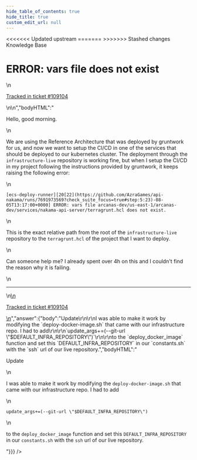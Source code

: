 ```yaml
---
hide_table_of_contents: true
hide_title: true
custom_edit_url: null
---
```



<head>
<<<<<<< Updated upstream
  <link rel="canonical" href="https://github.com/tnn-gruntwork-io/knowledge-base/discussions/529" />
=======
  <link rel="canonical" href="https://github.com/tnn-gruntwork-io/knowledge-base/discussions/529" />
>>>>>>> Stashed changes
</head>

<CenterLayout>
<span className="searchCategory">Knowledge Base</span>
<h1>ERROR: vars file does not exist</h1>
<GitHub discussion={{"id":"D_kwDOF8slf84AQVYa","number":529,"author":{"login":"thiagosalvatore"},"title":"ERROR: vars file does not exist","body":"\nHello, good morning.\r\n\r\nWe are using the Reference Architecture that was deployed by gruntwork for us, and now we want to setup the CI/CD in one of the services that should be deployed to our kubernetes cluster. The deployment through the `infrastructure-live` repository is working fine, but when I setup the CI/CD in my project following the instructions provided by gruntwork, it keeps raising the following error:\r\n\r\n`[ecs-deploy-runner][20[22](https://github.com/AzraGames/api-nakama/runs/7691973569?check_suite_focus=true#step:5:23)-08-05T13:17:00+0000] ERROR: vars file arcanas-dev/us-east-1/arcanas-dev/services/nakama-api-server/terragrunt.hcl does not exist.`\r\n\r\nThis is the exact relative path from the root of the `infrastructure-live` repository to the `terragrunt.hcl` of the project that I want to deploy. \r\n\r\nCan someone help me? I already spent over 4h on this and I couldn't find the reason why it is failing.\n\n---\n\n<ins datetime=\"2022-08-05T13:28:26Z\">\n  <p><a href=\"https://support.gruntwork.io/hc/requests/109104\">Tracked in ticket #109104</a></p>\n</ins>\n","bodyHTML":"<p dir=\"auto\">Hello, good morning.</p>\n<p dir=\"auto\">We are using the Reference Architecture that was deployed by gruntwork for us, and now we want to setup the CI/CD in one of the services that should be deployed to our kubernetes cluster. The deployment through the <code class=\"notranslate\">infrastructure-live</code> repository is working fine, but when I setup the CI/CD in my project following the instructions provided by gruntwork, it keeps raising the following error:</p>\n<p dir=\"auto\"><code class=\"notranslate\">[ecs-deploy-runner][20[22](https://github.com/AzraGames/api-nakama/runs/7691973569?check_suite_focus=true#step:5:23)-08-05T13:17:00+0000] ERROR: vars file arcanas-dev/us-east-1/arcanas-dev/services/nakama-api-server/terragrunt.hcl does not exist.</code></p>\n<p dir=\"auto\">This is the exact relative path from the root of the <code class=\"notranslate\">infrastructure-live</code> repository to the <code class=\"notranslate\">terragrunt.hcl</code> of the project that I want to deploy.</p>\n<p dir=\"auto\">Can someone help me? I already spent over 4h on this and I couldn't find the reason why it is failing.</p>\n<hr>\n<ins datetime=\"2022-08-05T13:28:26Z\">\n  <p dir=\"auto\"><a href=\"https://support.gruntwork.io/hc/requests/109104\" rel=\"nofollow\">Tracked in ticket #109104</a></p>\n</ins>","answer":{"body":"Update\r\n\r\nI was able to make it work by modifying the `deploy-docker-image.sh` that came with our infrastructure repo. I had to add\r\n\r\n`update_args+=(--git-url \"$DEFAULT_INFRA_REPOSITORY\")`\r\n\r\nto the `deploy_docker_image` function and set this `DEFAULT_INFRA_REPOSITORY` in our `constants.sh` with the `ssh` url of our live repository.","bodyHTML":"<p dir=\"auto\">Update</p>\n<p dir=\"auto\">I was able to make it work by modifying the <code class=\"notranslate\">deploy-docker-image.sh</code> that came with our infrastructure repo. I had to add</p>\n<p dir=\"auto\"><code class=\"notranslate\">update_args+=(--git-url \"$DEFAULT_INFRA_REPOSITORY\")</code></p>\n<p dir=\"auto\">to the <code class=\"notranslate\">deploy_docker_image</code> function and set this <code class=\"notranslate\">DEFAULT_INFRA_REPOSITORY</code> in our <code class=\"notranslate\">constants.sh</code> with the <code class=\"notranslate\">ssh</code> url of our live repository.</p>"}}} />

</CenterLayout>
  

<!-- ##DOCS-SOURCER-START
{
  "sourcePlugin": "github-discussions",
  "hash": "e5850c25b442bb5dda35b0553df467ea"
}
##DOCS-SOURCER-END -->
